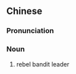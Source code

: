 {{also|贼首}}
==Chinese==
{{zh-forms|s=贼首}}

===Pronunciation===
{{zh-pron
|m=zéishǒu
|mn=chha̍t-siú
|cat=n
}}

===Noun===
{{zh-noun}}

# {{lb|zh|literary}} rebel bandit leader